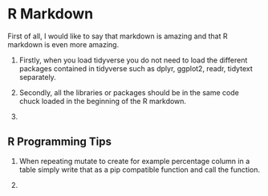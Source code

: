 # R Markdown {#rmarkdown}

First of all, I would like to say that markdown is amazing and that R markdown is even more amazing. 


1. Firstly, when you load tidyverse you do not need to load the different packages contained in tidyverse such as dplyr, ggplot2, readr, tidytext separately. 

2. Secondly, all the libraries or packages should be in the same code chuck loaded in the beginning of the R markdown.

3. 



## R Programming Tips

1. When repeating mutate to create for example percentage column in a table simply write that as a pip compatible function and call the function. 

2. 


